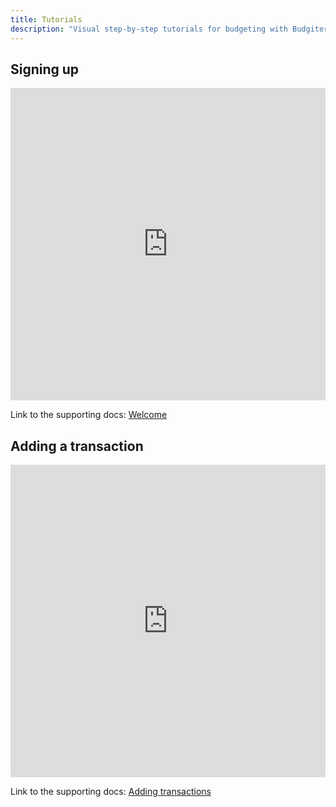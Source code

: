 ```yaml
---
title: Tutorials
description: "Visual step-by-step tutorials for budgeting with Budgiter"
---
```


## Signing up

 <iframe src="https://www.iorad.com/player/2257648/Budgiter---How-to-sign-up?src=iframe&oembed=1" width="100%" height="500px" referrerpolicy="strict-origin-when-cross-origin" frameborder="0" webkitallowfullscreen="webkitallowfullscreen" mozallowfullscreen="mozallowfullscreen" allowfullscreen="allowfullscreen" allow="camera; microphone; clipboard-write"></iframe>

 Link to the supporting docs: [Welcome]("welcome") 

## Adding a transaction

 <iframe src="https://www.iorad.com/player/2257719/Budgiter---How-to-add-a-transaction?src=iframe&oembed=1" width="100%" height="500px" referrerpolicy="strict-origin-when-cross-origin" frameborder="0" webkitallowfullscreen="webkitallowfullscreen" mozallowfullscreen="mozallowfullscreen" allowfullscreen="allowfullscreen" allow="camera; microphone; clipboard-write"></iframe>

 Link to the supporting docs: [Adding transactions]("adding-transactions") 